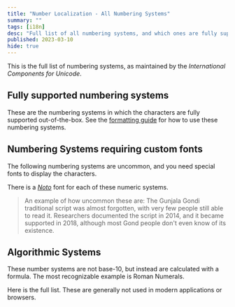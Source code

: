 ```yaml
---
title: "Number Localization - All Numbering Systems"
summary: ""
tags: [i18n]
desc: "Full list of all numbering systems, and which ones are fully supported by browsers."
published: 2023-03-10
hide: true
---
```




This is the full list of numbering systems, as maintained by the *International Components for Unicode*.

## Fully supported numbering systems

These are the numbering systems in which the characters are fully supported out-of-the-box.
See the [formatting guide](formatting) for how to use these numbering systems.

<NumeralSystems list={1}/>

## Numbering Systems requiring custom fonts

The following numbering systems are uncommon, and you need special fonts to display the characters.

There is a <a href="https://fonts.google.com/noto/fonts" target="_blank">*Noto*</a> font for each of these numeric systems.

> An example of how uncommon these are: The Gunjala Gondi traditional script was almost forgotten, with very few people still able to read it. Researchers documented the script in 2014, and it became supported in 2018, although most Gond people don't even know of its existence.

<NumeralSystems list={2}/>

## Algorithmic Systems

These number systems are not base-10, but instead are calculated with a formula. The most recognizable example is Roman Numerals.

Here is the full list. These are generally not used in modern applications or browsers.

<NumeralSystems list={3}/>